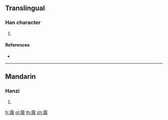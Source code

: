 {{character info/new}}
==Translingual==

===Han character===
{{Han char|rn=173|rad=雨|as=13|sn=21|four=10248|canj=MBHOK}}

# {{defn|Han|sort=雨13}}

====References====
* {{Han ref|kx=1379.160|dkj=42492|dj=1889.010|hdz=64079.040|uh=973A|ud=38714|bh=F66F|bd=63087}}

----

==Mandarin==

===Hanzi===
{{cmn-hanzi|pin=[[wéi]] ([[wei2]])|wg=wei<sup>2</sup>}}

# {{defn|lang=cmn|sort=雨13}}

[[fr:霺]]
[[pl:霺]]
[[th:霺]]
[[zh:霺]]